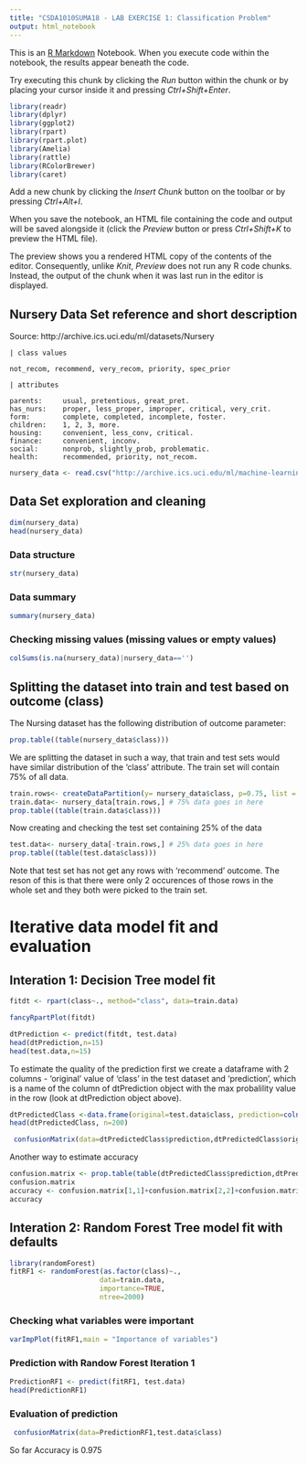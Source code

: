 ```yaml
---
title: "CSDA1010SUMA18 - LAB EXERCISE 1: Classification Problem"
output: html_notebook
---
```


This is an [R Markdown](http://rmarkdown.rstudio.com) Notebook. When you execute code within the notebook, the results appear beneath the code. 

Try executing this chunk by clicking the *Run* button within the chunk or by placing your cursor inside it and pressing *Ctrl+Shift+Enter*. 

```r
library(readr)
library(dplyr)
library(ggplot2)
library(rpart)
library(rpart.plot)
library(Amelia)
library(rattle)
library(RColorBrewer)
library(caret)
```

Add a new chunk by clicking the *Insert Chunk* button on the toolbar or by pressing *Ctrl+Alt+I*.

When you save the notebook, an HTML file containing the code and output will be saved alongside it (click the *Preview* button or press *Ctrl+Shift+K* to preview the HTML file).

The preview shows you a rendered HTML copy of the contents of the editor. Consequently, unlike *Knit*, *Preview* does not run any R code chunks. Instead, the output of the chunk when it was last run in the editor is displayed.

## Nursery Data Set reference and short description

Source: http://archive.ics.uci.edu/ml/datasets/Nursery

```
| class values

not_recom, recommend, very_recom, priority, spec_prior

| attributes

parents:     usual, pretentious, great_pret.
has_nurs:    proper, less_proper, improper, critical, very_crit.
form:        complete, completed, incomplete, foster.
children:    1, 2, 3, more.
housing:     convenient, less_conv, critical.
finance:     convenient, inconv.
social:      nonprob, slightly_prob, problematic.
health:      recommended, priority, not_recom.
```


```r
nursery_data <- read.csv("http://archive.ics.uci.edu/ml/machine-learning-databases/nursery/nursery.data", header = FALSE, col.names = c("parents","has_nurs","form","children","housing","finance","social","health","class"))
```

## Data Set exploration and cleaning
```r
dim(nursery_data)
head(nursery_data)
```

### Data structure
```r
str(nursery_data)
```

### Data summary
```r
summary(nursery_data)
```



### Checking missing values (missing values or empty values)

```r
colSums(is.na(nursery_data)|nursery_data=='')
```

## Splitting the dataset into train and test based on outcome (class)
The Nursing dataset has the following distribution of outcome parameter:
```r
prop.table((table(nursery_data$class)))
```

We are splitting the dataset in such a way, that train and test sets would have similar distribution of the 'class' attribute. 
The train set will contain 75% of all data.
```r
train.rows<- createDataPartition(y= nursery_data$class, p=0.75, list = FALSE)
train.data<- nursery_data[train.rows,] # 75% data goes in here
prop.table((table(train.data$class)))
```

Now creating and checking the test set containing 25% of the data
```r
test.data<- nursery_data[-train.rows,] # 25% data goes in here
prop.table((table(test.data$class)))
```

Note that test set has not get any  rows with 'recommend' outcome. The reson of this is that there were only 2 occurences of those rows in the whole set and they both were picked to the train set.

# Iterative data model fit and evaluation
## Interation 1: Decision Tree model fit
```r
fitdt <- rpart(class~., method="class", data=train.data)
```
```r
fancyRpartPlot(fitdt)
```
```r
dtPrediction <- predict(fitdt, test.data)
head(dtPrediction,n=15)
head(test.data,n=15)
```
To estimate the quality of the prediction first we create a dataframe with 2 columns - 'original' value of 'class' in the test dataset and 'prediction', which is a name of the column of dtPrediction object with the max probalility value in the row (look at dtPrediction object above).
```r
dtPredictedClass <-data.frame(original=test.data$class, prediction=colnames(dtPrediction)[apply(dtPrediction,1,which.max)], row.names = rownames(test.data))
head(dtPredictedClass, n=200)
```
 

```r
 confusionMatrix(data=dtPredictedClass$prediction,dtPredictedClass$original)
```
 
Another way to estimate accuracy
```r
confusion.matrix <- prop.table(table(dtPredictedClass$prediction,dtPredictedClass$original))
confusion.matrix
accuracy <- confusion.matrix[1,1]+confusion.matrix[2,2]+confusion.matrix[3,4]
accuracy
```

## Interation 2: Random Forest Tree model fit with defaults
```r
library(randomForest)
fitRF1 <- randomForest(as.factor(class)~.,
                      data=train.data, 
                      importance=TRUE, 
                      ntree=2000)
```

### Checking what variables were important
```r
varImpPlot(fitRF1,main = "Importance of variables")
```
### Prediction with Randow Forest Iteration 1
```r
PredictionRF1 <- predict(fitRF1, test.data)
head(PredictionRF1)
```
### Evaluation of prediction
 
```r
 confusionMatrix(data=PredictionRF1,test.data$class)
```

So far Accuracy is 0.975